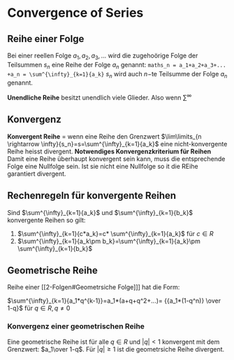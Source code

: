 # Convergence of Series

## Reihe einer Folge

 Bei einer reellen Folge $a_1, a_2, a_3,...$ wird die zugehoörige Folge der Teilsummen $s_n$ eine Reihe der Folge $a_n$ genannt:
```maths_n = a_1+a_2+a_3+... +a_n = \sum^{\infty}_{k=1}{a_k}```
 $s_n$ wird auch $n$−te Teilsumme der Folge $a_n$ genannt.

**Unendliche Reihe** besitzt unendlich viele Glieder. Also wenn $\sum^{\infty}$

## Konvergenz

**Konvergent Reihe** = wenn eine Reihe den Grenzwert $\lim\limits_{n \rightarrow \infty}{s_n}=s=\sum^{\infty}_{k=1}{a_k}$
eine nicht-konvergente Reihe heisst divergent.
**Notwendiges Konvergenzkriterium für Reihen**
Damit eine Reihe überhaupt konvergent sein kann, muss die entsprechende Folge eine Nullfolge sein. Ist sie nicht eine Nullfolge so it die REihe garantiert divergent.

## Rechenregeln für konvergente Reihen

Sind $\sum^{\infty}_{k=1}{a_k}$ und $\sum^{\infty}_{k=1}{b_k}$ konvergente Reihen so gilt:

1. $\sum^{\infty}_{k=1}{c*a_k}=c* \sum^{\infty}_{k=1}{a_k}$ für $c \in R$
2. $\sum^{\infty}_{k=1}{a_k\pm b_k}=\sum^{\infty}_{k=1}{a_k}\pm \sum^{\infty}_{k=1}{b_k}$

## Geometrische Reihe

Reihe einer [[2-Folgen#Geometrsiche Folge]]] hat die Form:

$\sum^{\infty}_{k=1}{a_1*q^{k-1}}=a_1*(a+q+q^2+...)= {{a_1*(1-q^n)} \over 1-q}$  für $q\in R, q\neq 0$

### Konvergenz einer geometrischen Reihe

 Eine geometrische Reihe ist für alle $q \in R$ und $|q| < 1$ konvergent mit dem Grenzwert: $a_1\over 1-q$. Für $|q|\geq 1$ ist die geometrsiche Reihe divergent.
